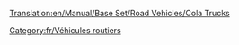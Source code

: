 [[Translation:en/Manual/Base Set/Road Vehicles/Cola Trucks]]

{{fr/Vehicule routier|nom      = Camion de coca-cola MightyMover
  |img      = MightyMover_Cola.png
  |prix     = 4 797£ (9 594$)
  |vitesse  = 48 km/h (30 mph)
  |annualite= 421£ (842$)
  |design   = 1936
  |vie      = 15
  |capacite = 17000 litres de coca-cola
}}
{{fr/Vehicule routier|nom      = Camion de coca-cola Powernaught
  |img      = Powernaught_Cola.png
  |prix     = 6 027£ (12 054$)
  |vitesse  = 88 km/h (55 mph)
  |annualite= 787£ (1 640$)
  |design   = 1975
  |vie      = 15
  |capacite = 19000 litres de coca-cola
}}
{{fr/Vehicule routier|nom      = Camion de coca-cola Wizzow
  |img      = Wizzow_Cola.png
  |prix     = 6 437£ (12 874$)
  |vitesse  = 112 km/h (70 mph)
  |annualite= 1 125£ (2 640$)
  |design   = 2012
  |vie      = 15
  |capacite = 22000 litres de coca-cola
}}

[[Category:fr/Véhicules routiers]]